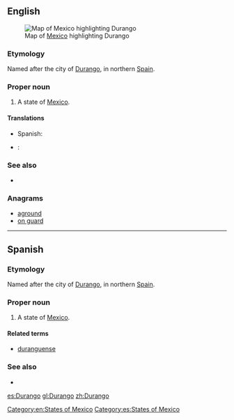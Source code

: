 ==English==
[[File:Mexico map, MX-DUR.svg|thumb|Map of [[Mexico]] highlighting Durango]]
===Etymology===
Named after the city of [[w:Durango, Biscay|Durango]], in northern [[Spain]].

===Proper noun===
{{en-proper noun}}

# A state of [[Mexico]].

====Translations====
{{trans-top|state of Mexico}}
* Spanish: {{t+|es|Durango|m}}
* {{subst:sp}}: {{tø|sp|my name is alexis}}
{{trans-mid}}
{{trans-bottom}}

===See also===
* {{pedialite}}

===Anagrams===
* [[aground#English|aground]]
* [[on guard#English|on guard]]

[[Category:en:States of Mexico]]

----

==Spanish==

===Etymology===
Named after the city of [[w:Durango, Biscay|Durango]], in northern [[Spain]].

===Proper noun===
{{es-proper noun|m}}

# A state of [[Mexico]].

====Related terms====
* [[duranguense]]

===See also===
* {{pedialite|lang=es}}

[[Category:es:States of Mexico]]

[[es:Durango]]
[[gl:Durango]]
[[zh:Durango]]